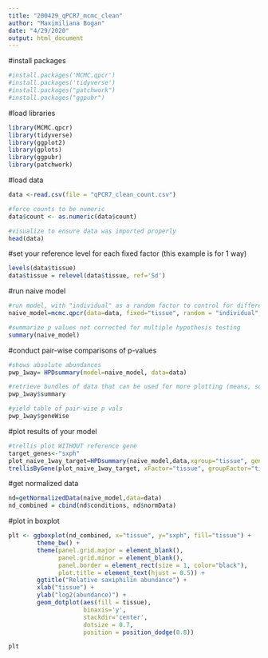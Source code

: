```yaml
---
title: "200429_qPCR7_mcmc_clean"
author: "Maximiliana Bogan"
date: "4/29/2020"
output: html_document
---
```


#install packages
```r
#install.packages('MCMC.qpcr')
#install.packages('tidyverse')
#install.packages("patchwork")
#install.packages("ggpubr")
```

#load libraries
```r
library(MCMC.qpcr)
library(tidyverse)
library(ggplot2)
library(gplots)
library(ggpubr)
library(patchwork)
```

#load data
```r
data <-read.csv(file = "qPCR7_clean_count.csv")

#force counts to be numeric
data$count <- as.numeric(data$count) 

#visualize to ensure data was imported properly
head(data) 
```

#set your reference level for each fixed factor (this example is for 1 way)
```r
levels(data$tissue)
data$tissue = relevel(data$tissue, ref='Sd')   
```

#run naive model
```r
#run model, with "individual" as a random factor to control for differences in reverse transcription or template loading between individual samples, pr = TRUE" removes outliers
naive_model=mcmc.qpcr(data=data, fixed="tissue", random = "individual", pr=TRUE, nitt=110000, thin=100, burnin=10000) 

#summarize p values not corrected for multiple hypothesis testing
summary(naive_model) 
```

#conduct pair-wise comparisons of p-values
```r
#shows absolute abundances
pwp_1way= HPDsummary(model=naive_model, data=data)

#retrieve bundles of data that can be used for more plotting (means, sds, CIs)
pwp_1way$summary  

#yield table of pair-wise p vals
pwp_1way$geneWise 
```

#plot results of your model
```r
#trellis plot WITHOUT reference gene
target_genes<-"sxph"
plot_naive_1way_target=HPDsummary(naive_model,data,xgroup="tissue", genes=target_genes) 
trellisByGene(plot_naive_1way_target, xFactor="tissue", groupFactor="tissue")+xlab("Tissue type")
```

#get normalized data
```r
nd=getNormalizedData(naive_model,data=data)
nd_combined = cbind(nd$conditions, nd$normData)
```

#plot in boxplot
```r
plt <- ggboxplot(nd_combined, x="tissue", y="sxph", fill="tissue") +
        theme_bw() +
        theme(panel.grid.major = element_blank(), 
              panel.grid.minor = element_blank(), 
              panel.border = element_rect(size = 1, color="black"), 
              plot.title = element_text(hjust = 0.5)) +
        ggtitle("Relative saxiphilin abundance") +
        xlab("tissue") +
        ylab("log2(abundance)") +
        geom_dotplot(aes(fill = tissue), 
                     binaxis='y', 
                     stackdir='center', 
                     dotsize = 0.7, 
                     position = position_dodge(0.8))

plt
```



